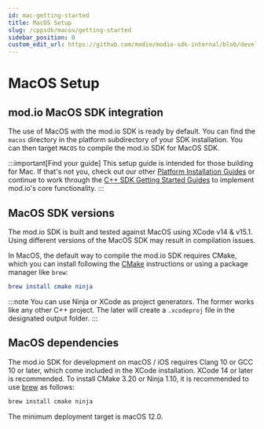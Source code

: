 ```yaml
---
id: mac-getting-started
title: MacOS Setup
slug: /cppsdk/macos/getting-started
sidebar_position: 0
custom_edit_url: https://github.com/modio/modio-sdk-internal/blob/develop/platform/macos/doc/getting-started.mdx
---
```


# MacOS Setup

## mod.io MacOS SDK integration

The use of MacOS with the mod.io SDK is ready by default. You can find the `macos` directory in the platform subdirectory of your SDK installation.
You can then target `MACOS` to compile the mod.io SDK for MacOS SDK.

:::important[Find your guide]
This setup guide is intended for those building for Mac. If that's not you, check out our other [Platform Installation Guides](/cppsdk/installation/#platform-installation-guides) or continue to work through the [C++ SDK Getting Started Guides](/cppsdk/#getting-started) to implement mod.io's core functionality.
:::

## MacOS SDK versions

The mod.io SDK is built and tested against MacOS using XCode v14 & v15.1. Using different versions of the MacOS SDK may result in compilation issues.

In MacOS, the default way to compile the mod.io SDK requires CMake, which you can install following the [CMake](https://cmake.org/download/) instructions or using a package manager like `brew`:

```cmake
brew install cmake ninja
```

:::note 
You can use Ninja or XCode as project generators. The former works like any other C++ project. The later will create a `.xcodeproj` file in the designated output folder.
:::


## MacOS dependencies

The mod.io SDK for development on macOS / iOS requires Clang 10 or GCC 10 or later, which come included in the XCode installation. XCode 14 or later is recommended. To install CMake 3.20 or Ninja 1.10, it is recommended to use [brew](https://brew.sh) as follows:

```bash
brew install cmake ninja
```

The minimum deployment target is macOS 12.0. 